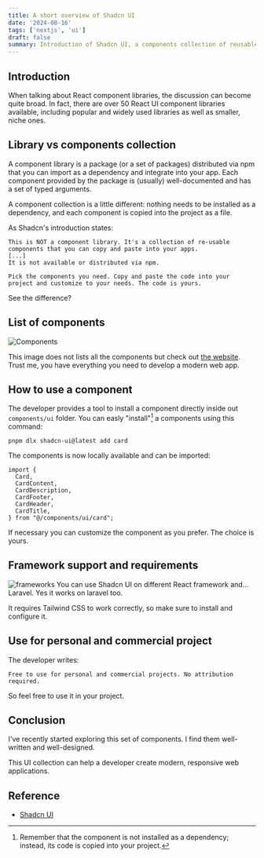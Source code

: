 ```yaml
---
title: A short overview of Shadcn UI
date: '2024-08-16'
tags: ['nextjs', 'ui']
draft: false
summary: Introduction of Shadcn UI, a components collection of reusable React components that can be copied directly into projects and used across various frameworks with Tailwind CSS.
---
```


## Introduction

When talking about React component libraries, the discussion can become quite broad. In fact, there are over 50 React UI component libraries available, including popular and widely used libraries as well as smaller, niche ones.

## Library vs components collection

A component library is a package (or a set of packages) distributed via npm that you can import as a dependency and integrate into your app. Each component provided by the package is (usually) well-documented and has a set of typed arguments.

A component collection is a little different: nothing needs to be installed as a dependency, and each component is copied into the project as a file.

As Shadcn's introduction states:

```
This is NOT a component library. It's a collection of re-usable components that you can copy and paste into your apps.
[...]
It is not available or distributed via npm.

Pick the components you need. Copy and paste the code into your project and customize to your needs. The code is yours.
```

See the difference?

## List of components

![Components](/static/images/shadcn/components.png)

This image does not lists all the components but check out [the website](https://ui.shadcn.com/docs/components/accordion). Trust me, you have everything you need to develop a modern web app.

## How to use a component

The developer provides a tool to install a component directly inside out `components/ui` folder.
You can easly "install"[^1] a components using this command:

```
pnpm dlx shadcn-ui@latest add card
```

The components is now locally available and can be imported:

```
import {
  Card,
  CardContent,
  CardDescription,
  CardFooter,
  CardHeader,
  CardTitle,
} from "@/components/ui/card";
```

If necessary you can customize the component as you prefer. The choice is yours.

## Framework support and requirements

![frameworks](/static/images/shadcn/frameworks.png)
You can use Shadcn UI on different React framework and... Laravel. Yes it works on laravel too.

It requires Tailwind CSS to work correctly, so make sure to install and configure it.

## Use for personal and commercial project

The developer writes:

```
Free to use for personal and commercial projects. No attribution required.
```

So feel free to use it in your project.

## Conclusion

I've recently started exploring this set of components. I find them well-written and well-designed.

This UI collection can help a developer create modern, responsive web applications.

## Reference

- [Shadcn UI](https://ui.shadcn.com/)

[^1]: Remember that the component is not installed as a dependency; instead, its code is copied into your project.
